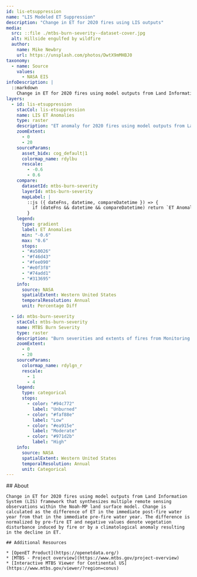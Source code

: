 ```yaml
---
id: lis-etsuppression
name: "LIS Modeled ET Suppression"
description: "Change in ET for 2020 fires using LIS outputs"
media:
  src: ::file ./mtbs-burn-severity--dataset-cover.jpg
  alt: Hillside engulfed by wildfire
  author:
    name: Mike Newbry
    url: https://unsplash.com/photos/DwtX9mMHBJ0
taxonomy:
  - name: Source
    values:
      - NASA EIS
infoDescription: |
  ::markdown
    Change in ET for 2020 fires using model outputs from Land Information System (LIS) framework that synthesizes multiple remote sensing observations within the Noah-MP land surface model. Change is calculated as the difference of ET in the immediate post-fire water year from that in the immediate pre-fire water year. The difference is normalized by pre-fire ET and negative values denote vegetation disturbance induced by fire or by a climatological anomaly resulting in the decline in ET.
layers:
  - id: lis-etsuppression
    stacCol: lis-etsuppression
    name: LIS ET Anomalies
    type: raster
    description: "ET anomaly for 2020 fires using model outputs from Land Information System (LIS) framework that synthesizes multiple remote sensing observations within the Noah-MP land surface model."
    zoomExtent:
      - 0
      - 20
    sourceParams:
      asset_bidx: cog_default|1
      colormap_name: rdylbu
      rescale:
        - -0.6
        - 0.6
    compare:
      datasetId: mtbs-burn-severity  
      layerId: mtbs-burn-severity  
      mapLabel: |
        ::js ({ dateFns, datetime, compareDatetime }) => {
          if (dateFns && datetime && compareDatetime) return `ET Anomalies: ${dateFns.format(datetime, 'yyyy')} VS MTBS: ${dateFns.format(compareDatetime, 'yyyy')}`;
        }
    legend:
      type: gradient
      label: ET Anomalies 
      min: "-0.6"
      max: "0.6"
      stops:
      - "#a50026"
      - "#f46d43"
      - "#fee090"
      - "#e0f3f8"
      - "#74add1"
      - "#313695"
    info:
      source: NASA
      spatialExtent: Western United States
      temporalResolution: Annual 
      unit: Percentage Diff

  - id: mtbs-burn-severity
    stacCol: mtbs-burn-severity
    name: MTBS Burn Severity
    type: raster
    description: "Burn severities and extents of fires from Monitoring Trends in Burn Severity (MTBS) program during the years 2016-2021 over Western US"
    zoomExtent:
      - 0
      - 20
    sourceParams:
      colormap_name: rdylgn_r
      rescale:
        - 1
        - 4
    legend:
      type: categorical
      stops:
        - color: "#94c772"
          label: "Unburned"
        - color: "#faf88e"
          label: "Low"
        - color: "#ea915e"
          label: "Moderate"
        - color: "#971d2b"
          label: "High"
    info:
      source: NASA
      spatialExtent: Western United States
      temporalResolution: Annual 
      unit: Categorical
---
```


<Block>
  <Prose>
    ## About
    
  	Change in ET for 2020 fires using model outputs from Land Information System (LIS) framework that synthesizes multiple remote sensing observations within the Noah-MP land surface model. Change is calculated as the difference of ET in the immediate post-fire water year from that in the immediate pre-fire water year. The difference is normalized by pre-fire ET and negative values denote vegetation disturbance induced by fire or by a climatological anomaly resulting in the decline in ET.

    ## Additional Resources

    * [OpenET Product](https://openetdata.org/)
    * [MTBS - Project overview](https://www.mtbs.gov/project-overview)
    * [Interactive MTBS Viewer for Continental US](https://www.mtbs.gov/viewer/?region=conus)
  </Prose>
</Block>
